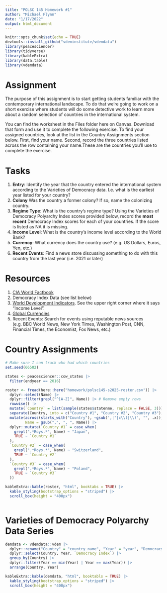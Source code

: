 ```yaml
---
title: "POLSC 145 Homework #1"
author: "Michael Flynn"
date: "1/17/2022"
output: html_document
---
```


```r
knitr::opts_chunk$set(echo = TRUE)
devtools::install_github("vdeminstitute/vdemdata")
library(peacesciencer)
library(tidyverse)
library(kableExtra)
library(data.table)
library(vdemdata)
```

# Assignment

The purpose of this assignment is to start getting students familiar with the contemporary international landscape. To do that we're going to work on a short exercise where students will do some detective work to learn more about a random selection of countries in the international system.

You can find the worksheet in the Files folder here on Canvas. Download that form and use it to complete the following exercise. To find your assigned countries, look at the list in the Country Assignments section below. First, find your name. Second, record the three countries listed across the row containing your name.These are the countries you'll use to complete the exercise. 

# Tasks

1. **Entry**: Identify the year that the country entered the international system according to the Varieties of Democracy data. I.e. what is the earliest year listed for your country?
2. **Colony** Was the country a former colony? If so, name the colonizing country.
3. **Regime Type**: What is the country's regime type? Using the Varieties of Democracy Polyarchy Index scores provided below, record the **most recent** Democracy Index scores for each of your countries. If the score is listed as NA it is missing. 
4. **Income Level**: What is the country's income level according to the World Bank?
5. **Currency**: What currency does the country use? (e.g. US Dollars, Euros, Yen, etc.)
6. **Recent Events**: Find a news store discussing something to do with this country from the last year (i.e. 2021 or later)

# Resources

1. [CIA World Factbook](https://www.cia.gov/the-world-factbook/countries/)
2. Democracy Index Data (see list below)
3. [World Development Indicators](https://data.worldbank.org/country). See the upper right corner where it says "Income Level".
4. [Global Currencies](https://en.wikipedia.org/wiki/List_of_circulating_currencies)
5. Recent Events: Search for events using reputable news sources (e.g. BBC World News, New York Times, Washington Post, CNN, Financial Times, the Economist, Fox News, etc.)


# Country Assignments

```r

# Make sure I can track who had which countries
set.seed(66502)

states <- peacesciencer::cow_states |> 
  filter(endyear == 2016)

roster <- fread(here::here("homework/polsc145-s2025-roster.csv")) |> 
  dplyr::select(Name) |>
  dplyr::filter(grepl("^[A-Z]", Name)) |> # Remove empty rows
  rowwise() |> 
  mutate(`Country` = list(sample(states$statenme, replace = FALSE, 3))) |> 
  separate(Country, into = c("Country #1", "Country #2", "Country #3"), sep = ",") |> 
  mutate(across(starts_with("Country"), ~gsub(',|"|c\\(|\\)', "", .x)),
         Name = gsub(",", ", ", Name)) |> 
  dplyr::mutate(`Country #1` = case_when(
    grepl(".*Roys.*", Name) ~ "Japan",
    TRUE ~ `Country #1`
  ),
  `Country #2` = case_when(
    grepl(".*Roys.*", Name) ~ "Switzerland",
    TRUE ~ `Country #2`
  ),
  `Country #3` = case_when(
    grepl(".*Roys.*", Name) ~ "Poland",
    TRUE ~ `Country #3`
  )) 

kableExtra::kable(roster, "html", booktabs = TRUE) |> 
  kable_styling(bootstrap_options = "striped") |> 
  scroll_box(height = "400px")



```


# Varieties of Democracy Polyarchy Data Series

```r
demdata <- vdemdata::vdem |> 
  dplyr::rename("Country" = "country_name", "Year" = "year", "Democracy Index" = "v2x_polyarchy") |> 
  dplyr::select(Country, Year, `Democracy Index`) |> 
  group_by(Country) |> 
  dplyr::filter(Year == min(Year) | Year == max(Year)) |> 
  arrange(Country, Year)

kableExtra::kable(demdata, "html", booktabls = TRUE) |> 
  kable_styling(bootstrap_options = "striped") |> 
  scroll_box(height = "400px")
```

